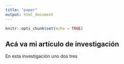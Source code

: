 ---
title: "paper"
output: html_document
---

```{r setup, include=FALSE}
knitr::opts_chunk$set(echo = TRUE)
```

## Acá va mi artículo de investigación 

En esta investigación uno dos tres